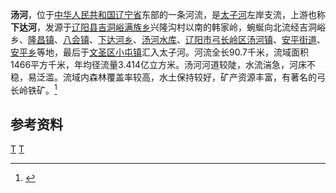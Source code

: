 {{Otheruses|汤河|other=同名或類似名的其它條目描述}}
'''汤河'''，位于[[中华人民共和国|中华人民共和国]][[辽宁省|辽宁省]]东部的一条河流，是[[太子河|太子河]]左岸支流，上游也称'''下达河'''，发源于[[辽阳县|辽阳县]][[吉洞峪满族乡|吉洞峪满族乡]]兴隆沟村以南的韩家岭，蜿蜒向北流经吉洞峪乡、[[隆昌镇_(辽阳县)|隆昌镇]]、[[八会镇|八会镇]]、[[下达河乡|下达河乡]]、[[汤河水库|汤河水库]]、[[辽阳市|辽阳市]][[弓长岭区|弓长岭区]][[汤河镇_(辽阳市)|汤河镇]]、[[安平街道_(弓长岭区)|安平街道]]、[[安平乡|安平乡]]等地，最后于[[文圣区|文圣区]][[小屯镇_(辽阳市)|小屯镇]]汇入太子河。河流全长90.7千米，流域面积1466平方千米，年均径流量3.414亿立方米。汤河河道较陡，水流湍急，河床不稳，易泛滥。流域内森林覆盖率较高，水土保持较好，矿产资源丰富，有著名的弓长岭铁矿。<ref name="中国河湖大典">{{cite book zh |author=《[[中国河湖大典|中国河湖大典]]》编纂委员会 |title=《中国河湖大典·黑龙江、辽河卷》 |format=M |edition=1 |location=北京 |publisher=中国水利水电出版社 |date=2014年4月 |pages=282页 |id= ISBN 978-7-5170-1950-3}}</ref>
==参考资料==

{{reflist}}

{{China-river-stub}}

[[Category:辽宁河流|T]]
[[Category:辽河水系|T]]
